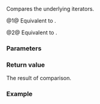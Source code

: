 {{title|1=operator=={{small|(ranges::chunk_by_view::''iterator'')}}}}
{{cpp/ranges/chunk_by_view/navbar}}

{{dcl begin}}
{{dcl|num=1|since=c++23|1=
friend constexpr bool operator==( const /*iterator*/&amp; x, const /*iterator*/&amp; y );
}}
{{dcl|num=2|since=c++23|1=
friend constexpr bool operator==( const /*iterator*/&amp; x, std::default_sentinel_t );
}}
{{dcl end}}

Compares the underlying iterators.

@1@ Equivalent to {{box|{{c/core|return x.}}{{rlpi|/#Data members|current_}}{{nbspt}}{{c/core|1=== y.}}{{rlpi|/#Data members|current_}}{{c/core|;}}}}.

@2@ Equivalent to {{box|{{c/core|return x.}}{{rlpi|/#Data members|current_}}{{nbspt}}{{c/core|1=== x.}}{{rlpi|/#Data members|next_}}{{c/core|;}}}}.

{{cpp/hidden friend|{{tt|std::ranges::chunk_by_view::''iterator''}}}}

{{cpp/note synthesized eq}}

===Parameters===
{{par begin}}
{{par|x, y|{{rlp|/|iterator}}s to compare}}
{{par end}}

===Return value===
The result of comparison.

===Example===
{{example}}

{{langlinks|de|es|ja|ru|zh}}